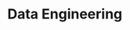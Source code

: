 # Data Engineering

<!--


## Introduction

[//]: # Explanation: This section establishes the groundwork, defining data engineering and explaining its importance and role in Embedded AI. A well-rounded introduction will help in establishing the foundation for the readers.

- Definition and Importance of Data Engineering in AI
- Role of Data Engineering in Embedded AI
- Synergy with Machine Learning and Deep Learning

## Problem Definition
- Identifying the Problem
- Setting Clear Objectives
- Benchmarks for Success
- Stakeholder Engagement and Understanding

## Data Sourcing

[//]: # Explanation: This section delves into the first step in data engineering - gathering data. Understanding various data types and sources is vital for developing robust AI systems, especially in the context of embedded systems where resources might be limited.

- Data Sources
- Data Types: Structured, Semi-Structured, and Unstructured
- Real-time Data Processing in Embedded Systems

## Data Storage and Management

[//]: # Explanation: Data must be stored and managed efficiently to facilitate easy access and processing. This section would provide insights into different data storage options and their respective advantages and challenges in embedded systems.

- Database Selection: SQL vs NoSQL 
- Data Warehousing 
- Data Lakes 
- Metadata Management 

## Data Processing

[//]: # Explanation: Data processing is a pivotal step in transforming raw data into a usable format. This section provides a deep dive into the necessary processes, including cleaning, integration, and establishing data pipelines, all crucial for streamlining operations in embedded AI systems.

- Data Cleaning and Transformation 
- Data Integration 
- Data Pipelines 
- Stream Processing 

## Data Quality

[//]: # Explanation: Ensuring data quality is critical to developing reliable AI models. This section outlines various strategies to maintain and assess data quality.

- Data Validation 
- Handling Missing Values 
- Outlier Detection 

## Feature Engineering

[//]: # Explanation: Feature engineering involves selecting and transforming variables to improve the performance of AI models. It's vital in embedded AI systems where computational resources are limited, and optimized feature sets can significantly improve performance.

- Importance of Feature Engineering 
- Techniques of Feature Selection 
- Feature Transformation for Embedded Systems
- Real-time Feature Engineering in Embedded Systems

## Data Labeling

[//]: # Explanation: Labeling is an essential part of preparing data for supervised learning. This section focuses on various strategies and tools available for data labeling, a vital process in the data preparation phase.

- Manual Data Labeling 
- Automated Data Labeling 
- Labeling Tools 

## Data Version Control

[//]: # Explanation: Version control is critical for managing changes and tracking versions of datasets during the development of AI models, facilitating reproducibility and collaboration.

- Version Control Systems 
- Data Versioning in ML Projects 

## Optimizing Data for Embedded AI

[//]: # Explanation: This section concentrates on optimization techniques specifically suited for embedded systems, focusing on strategies to reduce data volume and enhance storage and retrieval efficiency, crucial for resource-constrained embedded environments.

- Data Reduction Techniques 
- Optimizing Data Storage and Retrieval 

## Challenges in Data Engineering

[//]: # Explanation: Understanding potential challenges can help in devising strategies to mitigate them. This section discusses common challenges encountered in data engineering, particularly focusing on embedded systems.

- Scalability 
- Data Security and Privacy 
- Data Bias and Representativity 

## Conclusion
- The Future of Data Engineering in Embedded AI 
- Key Takeaways

-->